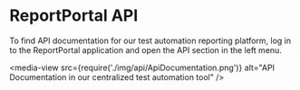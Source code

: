 # ReportPortal API

To find API documentation for our test automation reporting platform, log in to the ReportPortal application and open the API section in the left menu.

<media-view src={require('./img/api/ApiDocumentation.png')} alt="API Documentation in our centralized test automation tool" />
